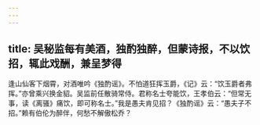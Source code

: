 ```yaml
---
---
---
```

title: 吴秘监每有美酒，独酌独醉，但蒙诗报，不以饮招，辄此戏酬，兼呈梦得
---



逢山仙客下烟霄，对酒唯吟《独酌谣》。不怕道狂挥玉爵，《记》云：“饮玉爵者弗挥。”亦曾乘兴换金貂。吴监前任散骑常侍。君称名士夸能饮，王孝伯云：“但常无事，读《离骚》痛饮，即可称名士。”我是愚夫肯见招？《独酌谣》云：“愚夫子不招。”赖有伯伦为醉伴，何愁不解傲松乔？